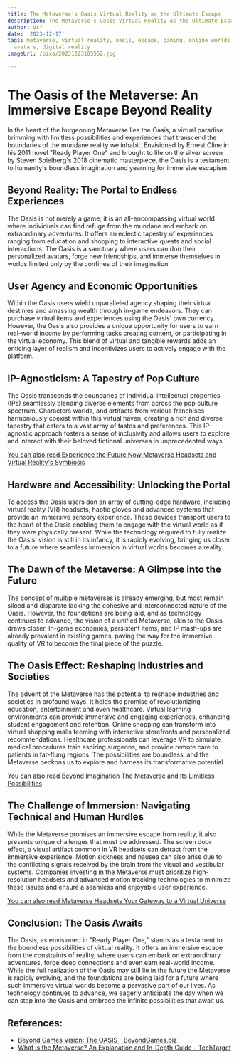 ```yaml
---
title: The Metaverse's Oasis Virtual Reality as the Ultimate Escape
description: The Metaverse's Oasis Virtual Reality as the Ultimate Escape
author: Usf
date: '2023-12-17'
tags: metaverse, virtual reality, oasis, escape, gaming, online worlds, virtual experiences,
  avatars, digital reality
imageUrl: /pixa/20231223105552.jpg

---
```

# The Oasis of the Metaverse: An  Immersive Escape Beyond Reality

In the heart of the  burgeoning Metaverse lies the Oasis, a  virtual  paradise brimming with limitless possibilities and experiences that transcend the boundaries of the mundane reality we inhabit. Envisioned by Ernest Cline in his 2011 novel "Ready Player One" and brought to life on the  silver screen by Steven Spielberg's 2018 cinematic  masterpiece, the Oasis is  a testament to humanity's boundless  imagination and yearning for immersive escapism.

## Beyond Reality: The Portal to Endless Experiences

The Oasis is not merely a game; it is  an  all-encompassing virtual world where individuals can find refuge from the mundane and embark on extraordinary adventures.  It offers an eclectic tapestry of  experiences ranging from education and shopping  to interactive quests and social interactions.  The Oasis  is a sanctuary where users can don their personalized avatars, forge new friendships, and immerse  themselves in worlds limited only by the confines of their  imagination.

## User Agency and Economic Opportunities

Within the Oasis  users wield unparalleled agency shaping their virtual destinies and amassing wealth through in-game endeavors. They  can purchase virtual items and experiences  using the Oasis' own currency. However, the Oasis  also provides  a unique opportunity for users to earn real-world income by performing tasks creating content, or participating in the virtual  economy. This blend of virtual and tangible rewards adds an enticing layer of realism and incentivizes users to actively engage with the platform.

## IP-Agnosticism:  A Tapestry of Pop Culture

The Oasis transcends the boundaries of individual intellectual properties (IPs)  seamlessly blending diverse elements from across the pop culture spectrum. Characters worlds, and artifacts from various franchises harmoniously coexist within this  virtual haven, creating a rich  and diverse tapestry that caters to a vast  array of tastes and preferences. This IP-agnostic approach fosters a sense of inclusivity and allows users  to explore and interact with their beloved fictional universes in unprecedented ways.

[You  can also read Experience the Future Now Metaverse Headsets and Virtual Reality's  Symbiosis](Experience%20the%20Future%20Now%20Metaverse%20Headsets%20and%20Virtual%20Reality%27s%20Symbiosis)


## Hardware and Accessibility: Unlocking the Portal

To access the Oasis users don an  array  of cutting-edge hardware, including virtual reality (VR)  headsets, haptic  gloves and advanced systems that provide an immersive sensory experience. These devices  transport users to the  heart of the Oasis enabling them  to  engage with the virtual  world as if they were physically present. While the technology required to fully realize the Oasis' vision is still in its infancy, it is rapidly evolving, bringing us closer  to a future where seamless immersion in virtual worlds becomes a reality.

## The Dawn of the Metaverse: A Glimpse into the Future

The concept  of  multiple metaverses is already  emerging, but most remain  siloed and disparate lacking the cohesive and interconnected nature of the Oasis. However, the foundations are being  laid,  and as technology continues to advance, the vision of a unified  Metaverse, akin to the Oasis draws closer. In-game economies, persistent items, and IP mash-ups are already prevalent in existing games,  paving the way  for the immersive quality of VR to  become the final piece of the puzzle.

## The Oasis Effect:  Reshaping Industries and Societies

The advent of the Metaverse has the potential to reshape industries and societies in profound ways.  It holds the  promise of revolutionizing education, entertainment and even healthcare. Virtual learning environments can provide immersive and engaging experiences, enhancing student engagement and retention. Online shopping can transform into virtual shopping malls teeming with interactive storefronts  and personalized recommendations. Healthcare professionals can leverage  VR to simulate medical procedures train aspiring surgeons, and provide  remote care to patients in far-flung regions. The possibilities  are boundless, and the Metaverse beckons us to explore and harness its transformative potential.

[You can also read Beyond Imagination The Metaverse and Its Limitless Possibilities](Beyond%20Imagination%20The%20Metaverse%20and%20Its%20Limitless%20Possibilities)


## The Challenge  of Immersion: Navigating Technical and Human  Hurdles

While the  Metaverse promises an  immersive escape from  reality, it also presents unique challenges that must be addressed. The  screen door effect, a visual artifact common in VR headsets can detract from the immersive experience.  Motion sickness and nausea can also arise due  to  the conflicting  signals received  by the brain from the visual  and vestibular systems. Companies investing in the Metaverse must prioritize high-resolution headsets and advanced motion tracking technologies to minimize these issues and ensure a seamless and enjoyable  user experience.

[You can also read Metaverse  Headsets Your Gateway to a Virtual Universe](Metaverse%20Headsets%20Your%20Gateway%20to%20a%20Virtual%20Universe)


## Conclusion: The Oasis Awaits

The Oasis, as envisioned  in "Ready Player One," stands as a testament to the boundless possibilities  of virtual reality. It offers an immersive escape from the constraints  of reality, where users can embark on extraordinary adventures, forge deep connections and even earn real-world income. While the full  realization of the Oasis may still lie in the future the Metaverse is rapidly evolving, and the foundations are being laid for a  future where  such immersive virtual worlds become  a pervasive part of  our lives. As technology continues to advance, we eagerly anticipate the day when we can  step into the Oasis and embrace the infinite possibilities that  await us.

## References:
- [Beyond Games Vision: The OASIS - BeyondGames.biz](https://www.beyondgames.biz/15513/beyond-games-vision-the-oasis/)
- [What is the Metaverse? An Explanation and In-Depth Guide - TechTarget](https://www.techtarget.com/whatis/feature/The-metaverse-explained-Everything-you-need-to-know)
